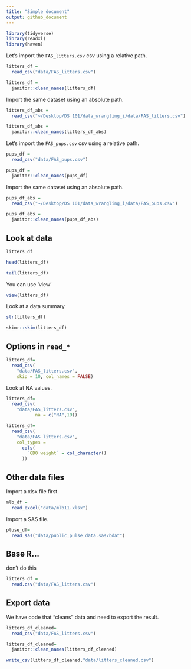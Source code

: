 ```yaml
---
title: "Simple document"
output: github_document
---
```


```r
library(tidyverse)
library(readxl)
library(haven)
```

Let's import the `FAS_litters.csv` csv using a relative path.

```r
litters_df =
  read_csv("data/FAS_litters.csv")

litters_df =
  janitor::clean_names(litters_df)
```


Import the same dataset using an absolute path.

```r
litters_df_abs =
  read_csv("~/Desktop/DS 101/data_wrangling_i/data/FAS_litters.csv")

litters_df_abs =
  janitor::clean_names(litters_df_abs)
```


Let's import the `FAS_pups.csv` csv using a relative path.

```r
pups_df =
  read_csv("data/FAS_pups.csv")

pups_df =
  janitor::clean_names(pups_df)
```


Import the same dataset using an absolute path.

```r
pups_df_abs =
  read_csv("~/Desktop/DS 101/data_wrangling_i/data/FAS_pups.csv")

pups_df_abs =
  janitor::clean_names(pups_df_abs)
```

## Look at data

```r
litters_df

head(litters_df)

tail(litters_df)
```

You can use 'view'

```r
view(litters_df)
```

Look at a data summary

```r
str(litters_df)

skimr::skim(litters_df)
```

## Options in `read_*`

```r
litters_df=
  read_csv(
    "data/FAS_litters.csv",
    skip = 10, col_names = FALSE)
```

Look at NA values.

```r
litters_df=
  read_csv(
    "data/FAS_litters.csv",
           na = c("NA",19))
```


```r
litters_df=
  read_csv(
    "data/FAS_litters.csv",
    col_types = 
      cols(
        `GD0 weight` = col_character()
      ))
```

## Other data files

Import a xlsx file first.

```r
mlb_df =
  read_excel("data/mlb11.xlsx")
```

Import a SAS file.

```r
pluse_df=
  read_sas("data/public_pulse_data.sas7bdat")
```


## Base R...

don't do this

```r
litters_df =
  read.csv("data/FAS_litters.csv")
```

## Export data

We have code that "cleans" data and need to export the result.

```r
litters_df_cleaned=
  read_csv("data/FAS_litters.csv")

litters_df_cleaned=
  janitor::clean_names(litters_df_cleaned)

write_csv(litters_df_cleaned,"data/litters_cleaned.csv")
```


